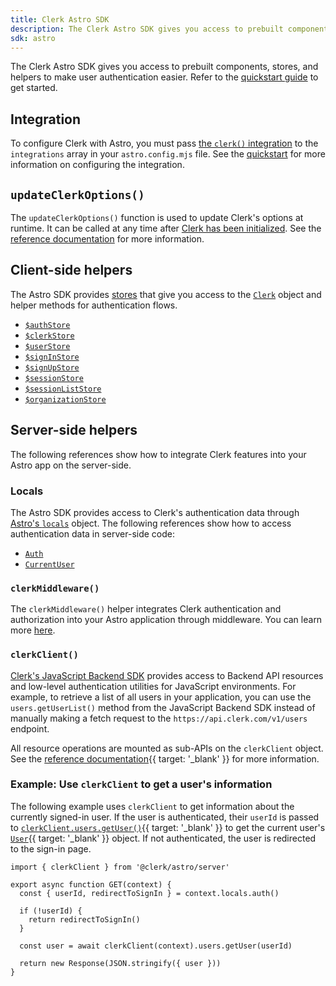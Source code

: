```yaml
---
title: Clerk Astro SDK
description: The Clerk Astro SDK gives you access to prebuilt components, stores, and helpers to make user authentication easier.
sdk: astro
---
```


The Clerk Astro SDK gives you access to prebuilt components, stores, and helpers to make user authentication easier. Refer to the [quickstart guide](/docs/getting-started/quickstart) to get started.

## Integration

To configure Clerk with Astro, you must pass [the `clerk()` integration](/docs/references/astro/integration) to the `integrations` array in your `astro.config.mjs` file. See the [quickstart](/docs/getting-started/quickstart#update-astro-config-mjs) for more information on configuring the integration.

## `updateClerkOptions()`

The `updateClerkOptions()` function is used to update Clerk's options at runtime. It can be called at any time after [Clerk has been initialized](/docs/references/astro/integration). See the [reference documentation](/docs/references/astro/update-clerk-options) for more information.

## Client-side helpers

The Astro SDK provides [stores](https://github.com/nanostores/nanostores) that give you access to the [`Clerk`](/docs/references/javascript/clerk) object and helper methods for authentication flows.

- [`$authStore`](/docs/references/astro/client-side-helpers/auth-store)
- [`$clerkStore`](/docs/references/astro/client-side-helpers/clerk-store)
- [`$userStore`](/docs/references/astro/client-side-helpers/user-store)
- [`$signInStore`](/docs/references/astro/client-side-helpers/sign-in-store)
- [`$signUpStore`](/docs/references/astro/client-side-helpers/sign-up-store)
- [`$sessionStore`](/docs/references/astro/client-side-helpers/session-store)
- [`$sessionListStore`](/docs/references/astro/client-side-helpers/session-list-store)
- [`$organizationStore`](/docs/references/astro/client-side-helpers/organization-store)

## Server-side helpers

The following references show how to integrate Clerk features into your Astro app on the server-side.

### Locals

The Astro SDK provides access to Clerk's authentication data through [Astro's `locals`](https://docs.astro.build/en/guides/middleware/#storing-data-in-contextlocals) object. The following references show how to access authentication data in server-side code:

- [`Auth`](/docs/references/astro/locals#locals-auth)
- [`CurrentUser`](/docs/references/astro/locals#locals-current-user)

### `clerkMiddleware()`

The `clerkMiddleware()` helper integrates Clerk authentication and authorization into your Astro application through middleware. You can learn more [here](/docs/references/astro/clerk-middleware).

### `clerkClient()`

[Clerk's JavaScript Backend SDK](/docs/references/backend/overview) provides access to Backend API resources and low-level authentication utilities for JavaScript environments. For example, to retrieve a list of all users in your application, you can use the `users.getUserList()` method from the JavaScript Backend SDK instead of manually making a fetch request to the `https://api.clerk.com/v1/users` endpoint.

All resource operations are mounted as sub-APIs on the `clerkClient` object. See the [reference documentation](/docs/references/backend/overview#usage){{ target: '_blank' }} for more information.

### Example: Use `clerkClient` to get a user's information

The following example uses `clerkClient` to get information about the currently signed-in user. If the user is authenticated, their `userId` is passed to [`clerkClient.users.getUser()`](/docs/references/backend/user/get-user){{ target: '_blank' }} to get the current user's [`User`](/docs/references/javascript/user){{ target: '_blank' }} object. If not authenticated, the user is redirected to the sign-in page.

```tsx
import { clerkClient } from '@clerk/astro/server'

export async function GET(context) {
  const { userId, redirectToSignIn } = context.locals.auth()

  if (!userId) {
    return redirectToSignIn()
  }

  const user = await clerkClient(context).users.getUser(userId)

  return new Response(JSON.stringify({ user }))
}
```
